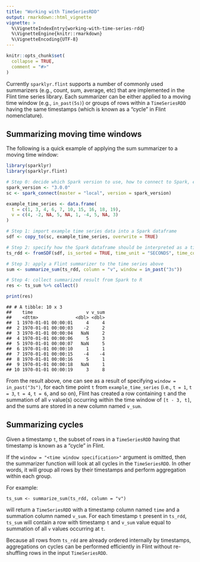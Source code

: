```yaml
---
title: "Working with TimeSeriesRDD"
output: rmarkdown::html_vignette
vignette: >
  %\VignetteIndexEntry{working-with-time-series-rdd}
  %\VignetteEngine{knitr::rmarkdown}
  %\VignetteEncoding{UTF-8}
---
```


```r
knitr::opts_chunk$set(
  collapse = TRUE,
  comment = "#>"
)
```
Currently `sparklyr.flint` supports a number of commonly used summarizers (e.g., count, sum, average, etc) that are implemented in the Flint time series library. Each summarizer can be either applied to a moving time window (e.g., `in_past(5s)`) or groups of rows within a `TimeSeriesRDD` having the same timestamps (which is known as a “cycle” in Flint nomenclature).

## Summarizing moving time windows

The following is a quick example of applying the sum summarizer to a moving time window:

```r
library(sparklyr)
library(sparklyr.flint)

# Step 0: decide which Spark version to use, how to connect to Spark, etc
spark_version <- "3.0.0"
sc <- spark_connect(master = "local", version = spark_version)

example_time_series <- data.frame(
  t = c(1, 3, 4, 6, 7, 10, 15, 16, 18, 19),
  v = c(4, -2, NA, 5, NA, 1, -4, 5, NA, 3)
)

# Step 1: import example time series data into a Spark dataframe
sdf <- copy_to(sc, example_time_series, overwrite = TRUE)

# Step 2: specify how the Spark dataframe should be interpreted as a time series by Flint
ts_rdd <- fromSDF(sdf, is_sorted = TRUE, time_unit = "SECONDS", time_column = "t")

# Step 3: apply a Flint summarizer to the time series above
sum <- summarize_sum(ts_rdd, column = "v", window = in_past("3s"))

# Step 4: collect summarized result from Spark to R
res <- ts_sum %>% collect()

print(res)
```

```
## # A tibble: 10 x 3
##    time                    v v_sum
##    <dttm>              <dbl> <dbl>
##  1 1970-01-01 00:00:01     4     4
##  2 1970-01-01 00:00:03    -2     2
##  3 1970-01-01 00:00:04   NaN     2
##  4 1970-01-01 00:00:06     5     3
##  5 1970-01-01 00:00:07   NaN     5
##  6 1970-01-01 00:00:10     1     1
##  7 1970-01-01 00:00:15    -4    -4
##  8 1970-01-01 00:00:16     5     1
##  9 1970-01-01 00:00:18   NaN     1
## 10 1970-01-01 00:00:19     3     8
```

From the result above, one can see as a result of specifying `window = in_past("3s")`, for each time point `t` from `example_time_series` (i.e., `t = 1`, `t = 3`, `t = 4`, `t = 6`, and so on), Flint has created a row containing `t` and the summation of all `v` value(s) occurring within the time window of `[t - 3, t]`, and the sums are stored in a new column named `v_sum`.

## Summarizing cycles

Given a timestamp `t`, the subset of rows in a `TimeSeriesRDD` having that timestamp is known as a "cycle" in Flint.

If the `window = "<time window specification>"` argument is omitted, then the summarizer function will look at all cycles in the `TimeSeriesRDD`. In other words, it will group all rows by their timestamps and perform aggregation within each group. 

For example:

```
ts_sum <- summarize_sum(ts_rdd, column = "v")
```

will return a `TimeSeriesRDD` with a timestamp column named `time` and a summation column named `v_sum`. For each timestamp `t` present in `ts_rdd`, `ts_sum` will contain a row with timestamp `t` and `v_sum` value equal to summation of all `v` values occurring at `t`.

Because all rows from `ts_rdd` are already ordered internally by timestamps, aggregations on cycles can be performed efficiently in Flint without re-shuffling rows in the input `TimeSeriesRDD`.
